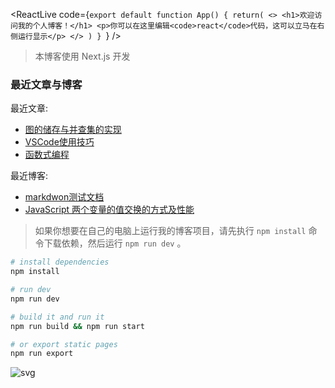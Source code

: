 
<ReactLive code={`export default function App() {
    return(
        <>
            <h1>欢迎访问我的个人博客！</h1>
            <p>你可以在这里编辑<code>react</code>代码，这可以立马在右侧运行显示</p>
        </>
    )
}
`} />

> 本博客使用 Next.js 开发

### 最近文章与博客

最近文章:
- [图的储存与并查集的实现](/blog/doc/algorithm/graph-and-unionfind)
- [VSCode使用技巧](/blog/doc/vscode/use-skill)
- [函数式编程](/blog/doc/javascript/functional-javascript)

最近博客:
- [markdwon测试文档](/blog/blog/md-test)
- [JavaScript 两个变量的值交换的方式及性能](/blog/blog/js-change-var)

> 如果你想要在自己的电脑上运行我的博客项目，请先执行 `npm install` 命令下载依赖，然后运行 `npm run dev` 。
```bash
# install dependencies
npm install

# run dev
npm run dev

# build it and run it
npm run build && npm run start

# or export static pages
npm run export
```

![svg](/blog/img/svg404/5.svg)